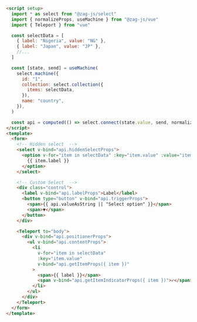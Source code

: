 ```html
<script setup>
  import * as select from "@zag-js/select"
  import { normalizeProps, useMachine } from "@zag-js/vue"
  import { Teleport } from "vue"

  const selectData = [
    { label: "Nigeria", value: "NG" },
    { label: "Japan", value: "JP" },
    //...
  ]

  const [state, send] = useMachine(
    select.machine({
      id: "1",
      collection: select.collection({
        items: selectData,
      }),
      name: "country",
    }),
  )

  const api = computed(() => select.connect(state.value, send, normalizeProps))
</script>
<template>
  <form>
    <!-- Hidden select  -->
    <select v-bind="api.hiddenSelectProps">
      <option v-for="item in selectData" :key="item.value" :value="item.value">
        {{ item.label }}
      </option>
    </select>

    <!-- Custom Select  -->
    <div class="control">
      <label v-bind="api.labelProps">Label</label>
      <button type="button" v-bind="api.triggerProps">
        <span>{{ api.valueAsString || "Select option" }}</span>
        <span>▼</span>
      </button>
    </div>

    <Teleport to="body">
      <div v-bind="api.positionerProps">
        <ul v-bind="api.contentProps">
          <li
            v-for="item in selectData"
            :key="item.value"
            v-bind="api.getItemProps({ item })"
          >
            <span>{{ label }}</span>
            <span v-bind="api.getItemIndicatorProps({ item })">✓</span>
          </li>
        </ul>
      </div>
    </Teleport>
  </form>
</template>
```
